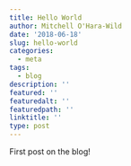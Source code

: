 ```yaml
---
title: Hello World
author: Mitchell O'Hara-Wild
date: '2018-06-18'
slug: hello-world
categories:
  - meta
tags:
  - blog
description: ''
featured: ''
featuredalt: ''
featuredpath: ''
linktitle: ''
type: post
---
```


First post on the blog!
